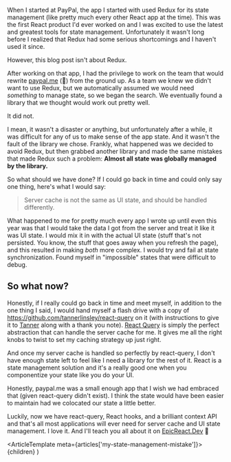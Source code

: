 When I started at PayPal, the app I started with used Redux for its state
management (like pretty much every other React app at the time). This was the
first React product I'd ever worked on and I was excited to use the latest and
greatest tools for state management. Unfortunately it wasn't long before I
realized that Redux had some serious shortcomings and I haven't used it since.

However, this blog post isn't about Redux.

After working on that app, I had the privilege to work on the team that would
rewrite [paypal.me](https://paypal.me/kentcdodds/💰) (🤑) from the ground up. As
a team we knew we didn't want to use Redux, but we automatically assumed we
would need _something_ to manage state, so we began the search. We eventually
found a library that we thought would work out pretty well.

It did not.

I mean, it wasn't a disaster or anything, but unfortunately after a while, it
was difficult for any of us to make sense of the app state. And it wasn't the
fault of the library we chose. Frankly, what happened was we decided to avoid
Redux, but then grabbed another library and made the same mistakes that made
Redux such a problem: **Almost all state was globally managed by the library.**

So what should we have done? If I could go back in time and could only say one
thing, here's what I would say:

> Server cache is not the same as UI state, and should be handled differently.

What happened to me for pretty much every app I wrote up until even this year
was that I would take the data I got from the server and treat it like it was UI
state. I would mix it in with the actual UI state (stuff that's not persisted.
You know, the stuff that goes away when you refresh the page), and this resulted
in making _both_ more complex. I would try and fail at state synchronization.
Found myself in "impossible" states that were difficult to debug.

## So what now?

Honestly, if I really could go back in time and meet myself, in addition to the
one thing I said, I would hand myself a flash drive with a copy of
https://github.com/tannerlinsley/react-query on it (with instructions to give it
to [Tanner](https://twitter.com/tannerlinsley) along with a thank you note).
[React Query](https://react-query.tanstack.com/) is simply the perfect
abstraction that can handle the server cache for me. It gives me all the right
knobs to twist to set my caching strategy up just right.

And once my server cache is handled so perfectly by react-query, I don't have
enough state left to feel like I need a library for the rest of it. React is a
state management solution and it's a really good one when you componentize your
state like you do your UI.

Honestly, paypal.me was a small enough app that I wish we had embraced that
(given react-query didn't exist). I think the state would have been easier to
maintain had we colocated our state a little better.

Luckily, now we have react-query, React hooks, and a brilliant context API and
that's all most applications will ever need for server cache and UI state
management. I love it. And I'll teach you all about it on
[EpicReact.Dev](https://epicreact.dev) 🚀


  <ArticleTemplate meta={articles['my-state-management-mistake']}>
    {children}
  </ArticleTemplate>
)
